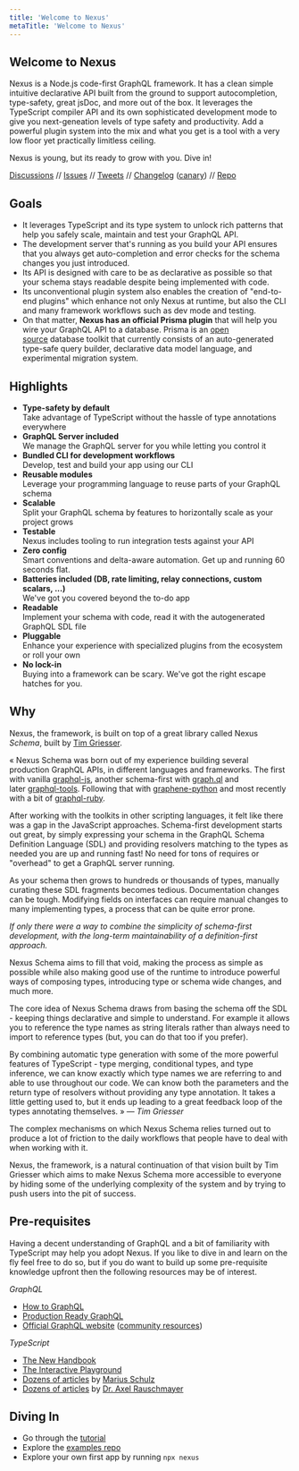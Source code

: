 ```yaml
---
title: 'Welcome to Nexus'
metaTitle: 'Welcome to Nexus'
---
```


## Welcome to Nexus

Nexus is a Node.js code-first GraphQL framework. It has a clean simple intuitive declarative API built from the ground to support autocompletion, type-safety, great jsDoc, and more out of the box. It leverages the TypeScript compiler API and its own sophisticated development mode to give you next-geneation levels of type safety and productivity. Add a powerful plugin system into the mix and what you get is a tool with a very low floor yet practically limitless ceiling.

Nexus is young, but its ready to grow with you. Dive in!

[Discussions](https://github.com/graphql-nexus/nexus/discussions) // [Issues](https://github.com/graphql-nexus/nexus/issues) // [Tweets](https://twitter.com/nexusgql) // [Changelog](https://github.com/graphql-nexus/nexus/releases) ([canary](https://github.com/graphql-nexus/nexus/releases/tag/next)) // [Repo](https://github.com/graphql-nexus/nexus)

## Goals

- It leverages TypeScript and its type system to unlock rich patterns that help you safely scale, maintain and test your GraphQL API.
- The development server that's running as you build your API ensures that you always get auto-completion and error checks for the schema changes you just introduced.
- Its API is designed with care to be as declarative as possible so that your schema stays readable despite being implemented with code.
- Its unconventional plugin system also enables the creation of "end-to-end plugins" which enhance not only Nexus at runtime, but also the CLI and many framework workflows such as dev mode and testing.
- On that matter, **Nexus has an official Prisma plugin** that will help you wire your GraphQL API to a database. Prisma is an [open source](https://github.com/prisma/prisma) database toolkit that currently consists of an auto-generated type-safe query builder, declarative data model language, and experimental migration system.

## Highlights

- **Type-safety by default**  
  Take advantage of TypeScript without the hassle of type annotations everywhere
- **GraphQL Server included**  
  We manage the GraphQL server for you while letting you control it
- **Bundled CLI for development workflows**  
  Develop, test and build your app using our CLI
- **Reusable modules**  
  Leverage your programming language to reuse parts of your GraphQL schema
- **Scalable**  
  Split your GraphQL schema by features to horizontally scale as your project grows
- **Testable**  
  Nexus includes tooling to run integration tests against your API
- **Zero config**  
  Smart conventions and delta-aware automation. Get up and running 60 seconds flat.
- **Batteries included (DB, rate limiting, relay connections, custom scalars, ...)**  
  We've got you covered beyond the to-do app
- **Readable**  
  Implement your schema with code, read it with the autogenerated GraphQL SDL file
- **Pluggable**  
  Enhance your experience with specialized plugins from the ecosystem or roll your own
- **No lock-in**  
  Buying into a framework can be scary. We've got the right escape hatches for you.

## Why

Nexus, the framework, is built on top of a great library called Nexus _Schema_, built by [Tim Griesser](https://github.com/tgriesser).

« Nexus Schema was born out of my experience building several production GraphQL APIs, in different languages and frameworks. The first with vanilla [graphql-js](https://github.com/graphql/graphql-js), another schema-first with [graph.ql](https://github.com/matthewmueller/graph.ql) and later [graphql-tools](https://github.com/apollographql/graphql-tools). Following that with [graphene-python](https://docs.graphene-python.org/en/latest/) and most recently with a bit of [graphql-ruby](http://graphql-ruby.org/).

After working with the toolkits in other scripting languages, it felt like there was a gap in the JavaScript approaches. Schema-first development starts out great, by simply expressing your schema in the GraphQL Schema Definition Language (SDL) and providing resolvers matching to the types as needed you are up and running fast! No need for tons of requires or "overhead" to get a GraphQL server running.

As your schema then grows to hundreds or thousands of types, manually curating these SDL fragments becomes tedious. Documentation changes can be tough. Modifying fields on interfaces can require manual changes to many implementing types, a process that can be quite error prone.

_If only there were a way to combine the simplicity of schema-first development, with the long-term maintainability of a definition-first approach._

Nexus Schema aims to fill that void, making the process as simple as possible while also making good use of the runtime to introduce powerful ways of composing types, introducing type or schema wide changes, and much more.

The core idea of Nexus Schema draws from basing the schema off the SDL - keeping things declarative and simple to understand. For example it allows you to reference the type names as string literals rather than always need to import to reference types (but, you can do that too if you prefer).

By combining automatic type generation with some of the more powerful features of TypeScript - type merging, conditional types, and type inference, we can know exactly which type names we are referring to and able to use throughout our code. We can know both the parameters and the return type of resolvers without providing any type annotation. It takes a little getting used to, but it ends up leading to a great feedback loop of the types annotating themselves. » — _Tim Griesser_

The complex mechanisms on which Nexus Schema relies turned out to produce a lot of friction to the daily workflows that people have to deal with when working with it.

Nexus, the framework, is a natural continuation of that vision built by Tim Griesser which aims to make Nexus Schema more accessible to everyone by hiding some of the underlying complexity of the system and by trying to push users into the pit of success.

## Pre-requisites

Having a decent understanding of GraphQL and a bit of familiarity with TypeScript may help you adopt Nexus. If you like to dive in and learn on the fly feel free to do so, but if you do want to build up some pre-requisite knowledge upfront then the following resources may be of interest.

_GraphQL_

- [How to GraphQL](https://www.howtographql.com)
- [Production Ready GraphQL](https://book.productionreadygraphql.com/)
- [Official GraphQL website](https://graphql.org) ([community resources](https://graphql.org/community/))

_TypeScript_

- [The New Handbook](https://microsoft.github.io/TypeScript-New-Handbook/everything/)
- [The Interactive Playground](http://www.typescriptlang.org/play)
- [Dozens of articles](https://mariusschulz.com/blog) by [Marius Schulz](https://github.com/mariusschulz)
- [Dozens of articles](https://2ality.com/index.html) by [Dr. Axel Rauschmayer](https://github.com/rauschma)

## Diving In

- Go through the [tutorial](/tutorial/introduction)
- Explore the [examples repo](https://github.com/graphql-nexus/examples)
- Explore your own first app by running `npx nexus`
